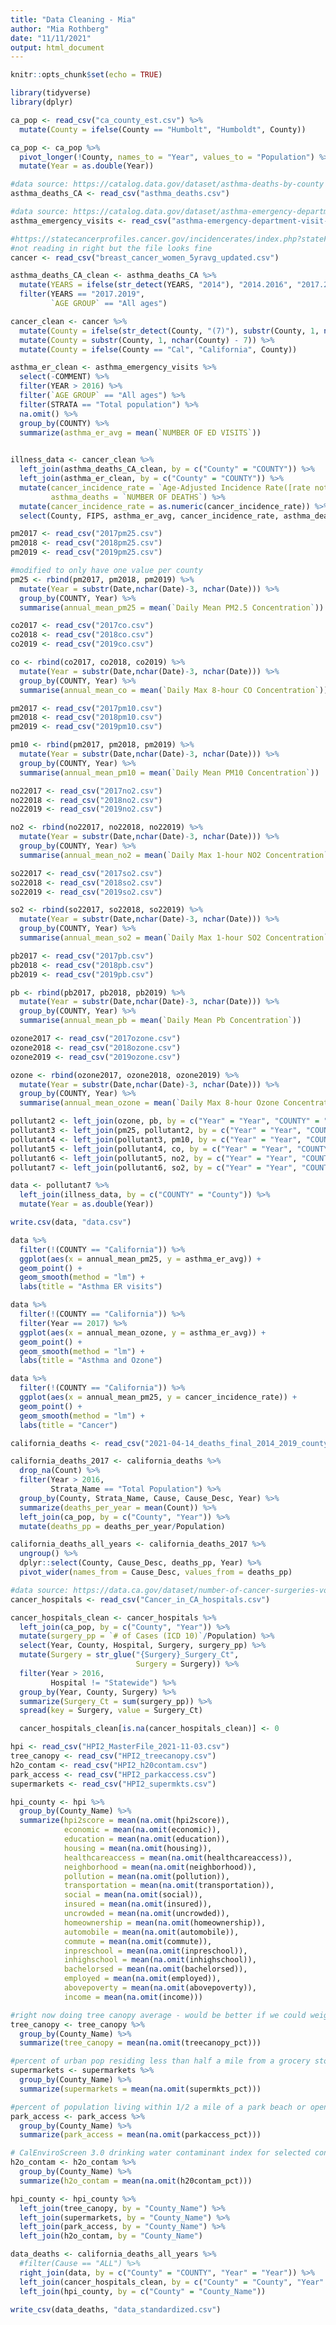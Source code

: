 ```yaml
---
title: "Data Cleaning - Mia"
author: "Mia Rothberg"
date: "11/11/2021"
output: html_document
---
```


```r
knitr::opts_chunk$set(echo = TRUE)
```

```r
library(tidyverse)
library(dplyr)
```

```r
ca_pop <- read_csv("ca_county_est.csv") %>% 
  mutate(County = ifelse(County == "Humbolt", "Humboldt", County))
```

```r
ca_pop <- ca_pop %>% 
  pivot_longer(!County, names_to = "Year", values_to = "Population") %>% 
  mutate(Year = as.double(Year))
```

```r
#data source: https://catalog.data.gov/dataset/asthma-deaths-by-county
asthma_deaths_CA <- read_csv("asthma_deaths.csv")

#data source: https://catalog.data.gov/dataset/asthma-emergency-department-visit-rates 
asthma_emergency_visits <- read_csv("asthma-emergency-department-visit-rates-by-county-2015_2019.csv")

#https://statecancerprofiles.cancer.gov/incidencerates/index.php?stateFIPS=06&areatype=county&cancer=055&race=00&sex=2&age=001&stage=999&year=0&type=incd&sortVariableName=rate&sortOrder=default&output=0#results
#not reading in right but the file looks fine
cancer <- read_csv("breast_cancer_women_5yravg_updated.csv")
```

```r
asthma_deaths_CA_clean <- asthma_deaths_CA %>% 
  mutate(YEARS = ifelse(str_detect(YEARS, "2014"), "2014.2016", "2017.2019")) %>% 
  filter(YEARS == "2017.2019",
         `AGE GROUP` == "All ages")

cancer_clean <- cancer %>% 
  mutate(County = ifelse(str_detect(County, "(7)"), substr(County, 1, nchar(County) - 3), County)) %>% 
  mutate(County = substr(County, 1, nchar(County) - 7)) %>% 
  mutate(County = ifelse(County == "Cal", "California", County))

asthma_er_clean <- asthma_emergency_visits %>% 
  select(-COMMENT) %>% 
  filter(YEAR > 2016) %>% 
  filter(`AGE GROUP` == "All ages") %>%
  filter(STRATA == "Total population") %>% 
  na.omit() %>% 
  group_by(COUNTY) %>% 
  summarize(asthma_er_avg = mean(`NUMBER OF ED VISITS`))
 
```

```r
illness_data <- cancer_clean %>% 
  left_join(asthma_deaths_CA_clean, by = c("County" = "COUNTY")) %>% 
  left_join(asthma_er_clean, by = c("County" = "COUNTY")) %>% 
  mutate(cancer_incidence_rate = `Age-Adjusted Incidence Rate([rate note]) - cases per 100,000`,
         asthma_deaths = `NUMBER OF DEATHS`) %>% 
  mutate(cancer_incidence_rate = as.numeric(cancer_incidence_rate)) %>% 
  select(County, FIPS, asthma_er_avg, cancer_incidence_rate, asthma_deaths)
```

```r
pm2017 <- read_csv("2017pm25.csv")
pm2018 <- read_csv("2018pm25.csv")
pm2019 <- read_csv("2019pm25.csv")

#modified to only have one value per county
pm25 <- rbind(pm2017, pm2018, pm2019) %>% 
  mutate(Year = substr(Date,nchar(Date)-3, nchar(Date))) %>% 
  group_by(COUNTY, Year) %>% 
  summarise(annual_mean_pm25 = mean(`Daily Mean PM2.5 Concentration`))
```

```r
co2017 <- read_csv("2017co.csv")
co2018 <- read_csv("2018co.csv")
co2019 <- read_csv("2019co.csv")

co <- rbind(co2017, co2018, co2019) %>% 
  mutate(Year = substr(Date,nchar(Date)-3, nchar(Date))) %>% 
  group_by(COUNTY, Year) %>% 
  summarise(annual_mean_co = mean(`Daily Max 8-hour CO Concentration`))
```

```r
pm2017 <- read_csv("2017pm10.csv")
pm2018 <- read_csv("2018pm10.csv")
pm2019 <- read_csv("2019pm10.csv")

pm10 <- rbind(pm2017, pm2018, pm2019) %>% 
  mutate(Year = substr(Date,nchar(Date)-3, nchar(Date))) %>% 
  group_by(COUNTY, Year) %>% 
  summarise(annual_mean_pm10 = mean(`Daily Mean PM10 Concentration`))
```

```r
no22017 <- read_csv("2017no2.csv")
no22018 <- read_csv("2018no2.csv")
no22019 <- read_csv("2019no2.csv")

no2 <- rbind(no22017, no22018, no22019) %>% 
  mutate(Year = substr(Date,nchar(Date)-3, nchar(Date))) %>% 
  group_by(COUNTY, Year) %>% 
  summarise(annual_mean_no2 = mean(`Daily Max 1-hour NO2 Concentration`))
```

```r
so22017 <- read_csv("2017so2.csv")
so22018 <- read_csv("2018so2.csv")
so22019 <- read_csv("2019so2.csv")

so2 <- rbind(so22017, so22018, so22019) %>% 
  mutate(Year = substr(Date,nchar(Date)-3, nchar(Date))) %>% 
  group_by(COUNTY, Year) %>% 
  summarise(annual_mean_so2 = mean(`Daily Max 1-hour SO2 Concentration`))
```

```r
pb2017 <- read_csv("2017pb.csv")
pb2018 <- read_csv("2018pb.csv")
pb2019 <- read_csv("2019pb.csv")

pb <- rbind(pb2017, pb2018, pb2019) %>% 
  mutate(Year = substr(Date,nchar(Date)-3, nchar(Date))) %>% 
  group_by(COUNTY, Year) %>% 
  summarise(annual_mean_pb = mean(`Daily Mean Pb Concentration`))
```

```r
ozone2017 <- read_csv("2017ozone.csv")
ozone2018 <- read_csv("2018ozone.csv")
ozone2019 <- read_csv("2019ozone.csv")

ozone <- rbind(ozone2017, ozone2018, ozone2019) %>% 
  mutate(Year = substr(Date,nchar(Date)-3, nchar(Date))) %>% 
  group_by(COUNTY, Year) %>% 
  summarise(annual_mean_ozone = mean(`Daily Max 8-hour Ozone Concentration`))
```

```r
pollutant2 <- left_join(ozone, pb, by = c("Year" = "Year", "COUNTY" = "COUNTY"))
pollutant3 <- left_join(pm25, pollutant2, by = c("Year" = "Year", "COUNTY" = "COUNTY"))
pollutant4 <- left_join(pollutant3, pm10, by = c("Year" = "Year", "COUNTY" = "COUNTY"))
pollutant5 <- left_join(pollutant4, co, by = c("Year" = "Year", "COUNTY" = "COUNTY"))
pollutant6 <- left_join(pollutant5, no2, by = c("Year" = "Year", "COUNTY" = "COUNTY"))
pollutant7 <- left_join(pollutant6, so2, by = c("Year" = "Year", "COUNTY" = "COUNTY"))
```

```r
data <- pollutant7 %>% 
  left_join(illness_data, by = c("COUNTY" = "County")) %>% 
  mutate(Year = as.double(Year))
```

```r
write.csv(data, "data.csv")
```

```r
data %>% 
  filter(!(COUNTY == "California")) %>% 
  ggplot(aes(x = annual_mean_pm25, y = asthma_er_avg)) +
  geom_point() +
  geom_smooth(method = "lm") +
  labs(title = "Asthma ER visits")

data %>% 
  filter(!(COUNTY == "California")) %>% 
  filter(Year == 2017) %>% 
  ggplot(aes(x = annual_mean_ozone, y = asthma_er_avg)) +
  geom_point() +
  geom_smooth(method = "lm") +
  labs(title = "Asthma and Ozone")

data %>% 
  filter(!(COUNTY == "California")) %>% 
  ggplot(aes(x = annual_mean_pm25, y = cancer_incidence_rate)) +
  geom_point() +
  geom_smooth(method = "lm") +
  labs(title = "Cancer")
```


```r
california_deaths <- read_csv("2021-04-14_deaths_final_2014_2019_county_year_sup.csv")
```


```r
california_deaths_2017 <- california_deaths %>% 
  drop_na(Count) %>% 
  filter(Year > 2016,
         Strata_Name == "Total Population") %>% 
  group_by(County, Strata_Name, Cause, Cause_Desc, Year) %>% 
  summarize(deaths_per_year = mean(Count)) %>% 
  left_join(ca_pop, by = c("County", "Year")) %>% 
  mutate(deaths_pp = deaths_per_year/Population)
```


```r
california_deaths_all_years <- california_deaths_2017 %>% 
  ungroup() %>% 
  dplyr::select(County, Cause_Desc, deaths_pp, Year) %>% 
  pivot_wider(names_from = Cause_Desc, values_from = deaths_pp)
```

```r
#data source: https://data.ca.gov/dataset/number-of-cancer-surgeries-volume-performed-in-california-hospitals
cancer_hospitals <- read_csv("Cancer_in_CA_hospitals.csv")
```

```r
cancer_hospitals_clean <- cancer_hospitals %>% 
  left_join(ca_pop, by = c("County", "Year")) %>% 
  mutate(surgery_pp = `# of Cases (ICD 10)`/Population) %>% 
  select(Year, County, Hospital, Surgery, surgery_pp) %>% 
  mutate(Surgery = str_glue("{Surgery}_Surgery_Ct",
                            Surgery = Surgery)) %>% 
  filter(Year > 2016,
         Hospital != "Statewide") %>% 
  group_by(Year, County, Surgery) %>% 
  summarize(Surgery_Ct = sum(surgery_pp)) %>% 
  spread(key = Surgery, value = Surgery_Ct)

  cancer_hospitals_clean[is.na(cancer_hospitals_clean)] <- 0

```

```r
hpi <- read_csv("HPI2_MasterFile_2021-11-03.csv")
tree_canopy <- read_csv("HPI2_treecanopy.csv")
h2o_contam <- read_csv("HPI2_h20contam.csv")
park_access <- read_csv("HPI2_parkaccess.csv")
supermarkets <- read_csv("HPI2_supermkts.csv")

```

```r
hpi_county <- hpi %>% 
  group_by(County_Name) %>% 
  summarize(hpi2score = mean(na.omit(hpi2score)),
            economic = mean(na.omit(economic)),
            education = mean(na.omit(education)), 
            housing = mean(na.omit(housing)),
            healthcareaccess = mean(na.omit(healthcareaccess)),
            neighborhood = mean(na.omit(neighborhood)),
            pollution = mean(na.omit(pollution)),
            transportation = mean(na.omit(transportation)),
            social = mean(na.omit(social)),
            insured = mean(na.omit(insured)),
            uncrowded = mean(na.omit(uncrowded)),
            homeownership = mean(na.omit(homeownership)),
            automobile = mean(na.omit(automobile)),
            commute = mean(na.omit(commute)),
            inpreschool = mean(na.omit(inpreschool)),
            inhighschool = mean(na.omit(inhighschool)),
            bachelorsed = mean(na.omit(bachelorsed)),
            employed = mean(na.omit(employed)),
            abovepoverty = mean(na.omit(abovepoverty)),
            income = mean(na.omit(income))) 

#right now doing tree canopy average - would be better if we could weight the census tracts by area
tree_canopy <- tree_canopy %>% 
  group_by(County_Name) %>% 
  summarize(tree_canopy = mean(na.omit(treecanopy_pct)))

#percent of urban pop residing less than half a mile from a grocery store, rural pop less than 1 mile
supermarkets <- supermarkets %>% 
  group_by(County_Name) %>% 
  summarize(supermarkets = mean(na.omit(supermkts_pct)))

#percent of population living within 1/2 a mile of a park beach or open area greater than 1 acre
park_access <- park_access %>% 
  group_by(County_Name) %>% 
  summarize(park_access = mean(na.omit(parkaccess_pct)))

# CalEnviroScreen 3.0 drinking water contaminant index for selected contaminants
h2o_contam <- h2o_contam %>% 
  group_by(County_Name) %>% 
  summarize(h2o_contam = mean(na.omit(h20contam_pct)))

```

```r
hpi_county <- hpi_county %>% 
  left_join(tree_canopy, by = "County_Name") %>% 
  left_join(supermarkets, by = "County_Name") %>% 
  left_join(park_access, by = "County_Name") %>% 
  left_join(h2o_contam, by = "County_Name")
```


```r
data_deaths <- california_deaths_all_years %>% 
  #filter(Cause == "ALL") %>% 
  right_join(data, by = c("County" = "COUNTY", "Year" = "Year")) %>% 
  left_join(cancer_hospitals_clean, by = c("County" = "County", "Year" = "Year")) %>% 
  left_join(hpi_county, by = c("County" = "County_Name"))
```



```r
write_csv(data_deaths, "data_standardized.csv")
```



